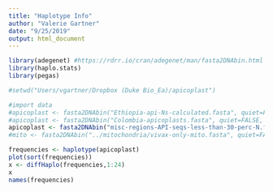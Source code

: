 ```yaml
---
title: "Haplotype Info"
author: "Valerie Gartner"
date: "9/25/2019"
output: html_document
---
```


```r
library(adegenet) #https://rdrr.io/cran/adegenet/man/fasta2DNAbin.html
library(haplo.stats)
library(pegas)
```

```r
#setwd("Users/vgartner/Dropbox (Duke Bio_Ea)/apicoplast")

#import data
#apicoplast <- fasta2DNAbin("Ethiopia-api-Ns-calculated.fasta", quiet=FALSE, chunkSize = 10, snpOnly = TRUE)
#apicoplast <- fasta2DNAbin("Colombia-apicoplasts.fasta", quiet=FALSE, chunkSize = 10, snpOnly = TRUE)
apicoplast <- fasta2DNAbin("misc-regions-API-seqs-less-than-30-perc-N.fasta", quiet=FALSE, chunkSize = 10, snpOnly = TRUE)
#mito <- fasta2DNAbin("../mitochondria/vivax-only-mito.fasta", quiet=FALSE, chunkSize = 10, snpOnly = TRUE)

```

```r
frequencies <- haplotype(apicoplast)
plot(sort(frequencies))
x <- diffHaplo(frequencies,1:24)
x
names(frequencies)
```